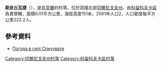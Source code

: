 {{coord|51|51|17|N|32|22|43|E|scale:100000|display=title}}

'''斯皮丘瓦捷'''（{{lang-uk|Спичувате}}），是[[烏克蘭|烏克蘭]]的村落，位於該國北部[[切爾尼戈夫州|切爾尼戈夫州]]，由[[科留科夫卡區|科留科夫卡區]]負責管轄，面積0.01平方公里，海拔高度151米，2001年人口2，人口密度每平方公里222.2人。

==參考資料==
* [http://weather.in.ua/ua/chernigovskaja/24715 Погода в селі Спичувате] {{Wayback|url=http://weather.in.ua/ua/chernigovskaja/24715 |date=20111220103850 }}

[[Category:切爾尼戈夫州村落|Category:切爾尼戈夫州村落]]
[[Category:科留科夫卡區村落|Category:科留科夫卡區村落]]


{{Chernihiv-geo-stub}}